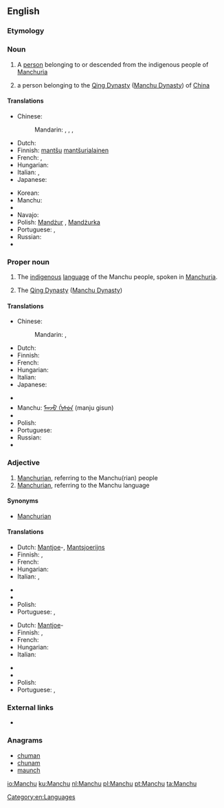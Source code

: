 ==English==
{{wikipedia}}

===Etymology===
{{rfe}}

===Noun===
{{en-noun}}

# A [[person]] belonging to or descended from the indigenous people of [[Manchuria]]
# {{obsolete}} a person belonging to the [[Qing Dynasty]] ([[Manchu Dynasty]]) of [[China]]

====Translations====
{{trans-top|person of Manchuria}}
* Chinese:
*: Mandarin: {{t|cmn|滿人|sc=Hani}}, {{t|cmn|满人|tr=Mǎn-rén|sc=Hani}},  {{t|cmn|滿洲人|sc=Hani}},  {{t|cmn|满洲人|tr=Mǎnzhōu-rén|sc=Hani}}
* Dutch: {{t+|nl|Mantsjoe}}
* Finnish: [[mantšu]] [[mantšurialainen]]
* French: {{t+|fr|Mandchou|m}}, {{t+|fr|Mandchoue|f}}
* Hungarian: {{t+|hu|mandzsu}}
* Italian: {{t+|it|manciù}}, {{t+|it|mancese}}
* Japanese: {{t|ja|満洲人|tr=まんしゅうじん, Manshū-jin}}
{{trans-mid}}
* Korean: {{t|ko|만주인|tr=Manju-in|sc=Hang}}
* Manchu: {{tø|mnc|ᠮᠠᠨᠵᡠ|tr=manju}}
* {{trreq|mn}}
* Navajo: {{tø|nv|Manchoo dineʼé}}
* Polish: [[Mandżur]] {{m}}, [[Mandżurka]] {{f}}
* Portuguese: {{t|pt|manchu|m|f}}, {{t|pt|manchuriano|m}}
* Russian: {{t|ru|маньчжур|m|tr=man’čžúr}}
* {{trreq|bo}}
{{trans-bottom}}

===Proper noun===
{{en-proper noun}}

# The [[indigenous]] [[language]] of the Manchu people, spoken in [[Manchuria]].
# {{obsolete}} The [[Qing Dynasty]] ([[Manchu Dynasty]])

====Translations====
{{trans-top|language}}
* Chinese:
*: Mandarin: {{t-|cmn|滿語|sc=Hani}}, {{t-|cmn|满语|tr=Mǎn-yǔ|sc=Hani}}
* Dutch: {{t+|nl|Mantsjoe}}
* Finnish: {{t-|fi|mantšu}}
* French: {{t+|fr|mandchou|m}}
* Hungarian: {{t+|hu|mandzsu}}
* Italian: {{t+|it|mancese|m}}
* Japanese: {{t|ja|満洲語|tr=まんしゅうご, Manshū-go}}
{{trans-mid}}
* {{trreq|ko}}
* Manchu: [[ᠮᠠᠨᠵᡠ ᡤᡳᠰᡠᠨ]] (manju gisun)
* {{trreq|mn}}
* Polish: {{t-|pl|mandżurski|m}}
* Portuguese: {{t|pt|manchu|m}}
* Russian: {{t|ru|маньчжурский|tr=man’čžúrskij}}
* {{trreq|bo}}
{{trans-bottom}}

===Adjective===
{{en-adj|-}}

# [[Manchurian]], referring to the Manchu(rian) people
# [[Manchurian]], referring to the Manchu language

====Synonyms====
* [[Manchurian]]

====Translations====
{{trans-top|Manchurian, referring to the Manchu(rian) people}}
* Dutch: [[Mantjoe]]-, [[Mantsjoerijns]]
* Finnish: {{t-|fi|mantšu}}, {{t-|fi|mantšurialainen}}
* French: {{t+|fr|mandchou}}
* Hungarian: {{t+|hu|mandzsu}}
* Italian: {{t+|it|mancese}}, {{t-|it|manciuriano}}
{{trans-mid}}
* {{trreq|ko}}
* {{trreq|mn}}
* Polish: {{t-|pl|mandżurski|m}}
* Portuguese: {{t|pt|manchu|m|f}}, {{t|pt|manchuriano|m}}
{{trans-bottom}}

{{trans-top|Manchurian, referring to the Manchu language}}
* Dutch: [[Mantjoe]]-
* Finnish: {{t-|fi|mantšu}}, {{t-|fi|mantšurialainen}}
* French: {{t+|fr|mandchou}}
* Hungarian: {{t+|hu|mandzsu}}
* Italian: {{t+|it|mancese}}
{{trans-mid}}
* {{trreq|ko}}
* {{trreq|mn}}
* Polish: {{t-|pl|mandżurski|m}}
* Portuguese: {{t|pt|manchu|m|f}}, {{t|pt|manchuriano|m}}
{{trans-bottom}}

===External links===
* {{ethnologue|code=mnc}}

===Anagrams===
* [[chuman#English|chuman]]
* [[chunam#English|chunam]]
* [[maunch#English|maunch]]

[[Category:en:Languages]]

[[io:Manchu]]
[[ku:Manchu]]
[[nl:Manchu]]
[[pl:Manchu]]
[[pt:Manchu]]
[[ta:Manchu]]